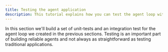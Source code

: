 ```yaml
---
title: Testing the agent application
description: This tutorial explains how you can test the agent loop with unit-tests and what other considerations you should have in mind when testing.
---
```


In this section we'll build a set of unit-tests and an integration test for the
agent loop we created in the previous sections. Testing is an important part of
building reliable agents and not always as straightforward as testing traditional
applications.

